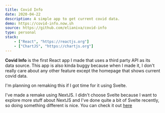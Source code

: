 ```yaml
---
title: Covid Info
date: 2020-04-22
description: A simple app to get current covid data.
demo: https://covid-info.now.sh
source: https://github.com/elianiva/covid-info
type: personal
stack:
    - ["React", "https://reactjs.org"]
    - ["ChartJS", "https://chartjs.org"]
---
```


**Covid Info** is the first React app I made that uses a third party API as its data source. This app is also kinda buggy because when I made it, I don't really care about any other feature except the homepage that shows current covid data.

I'm planning on remaking this if I got time for it using Svelte.


<Update date="2021-03-01">

I've made a remake using NextJS. I didn't choose Svelte because I want to explore more stuff about NextJS and I've done quite a bit of Svelte recently, so doing something different is nice. You can check it out [here](https://elianiva.my.id/projects/covid-info-v2)

</Update>

